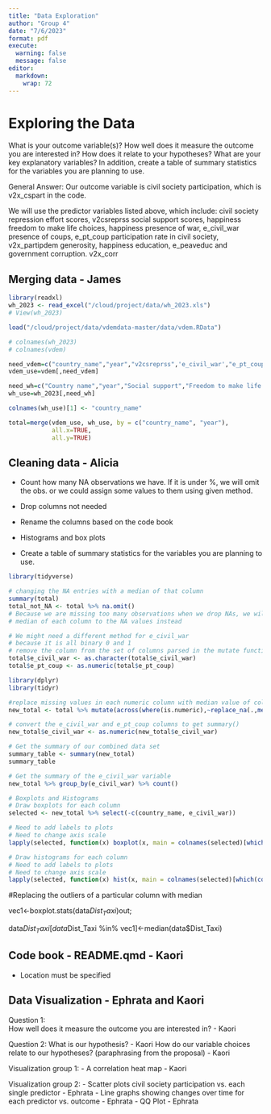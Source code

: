 ```yaml
---
title: "Data Exploration"
author: "Group 4"
date: "7/6/2023"
format: pdf
execute: 
  warning: false
  message: false
editor: 
  markdown: 
    wrap: 72
---
```


# Exploring the Data
What is your outcome variable(s)? How well does it measure the outcome you are 
interested in? How does it relate to your hypotheses? What are your key 
explanatory variables? In addition, create a table of summary statistics for 
the variables you are planning to use.

General Answer: Our outcome variable is 
civil society participation, which is v2x_cspart in the code. 

We will use the predictor variables listed above, which include: 
civil society repression effort scores,  v2csreprss
social support scores,  happiness
freedom to make life choices,  happiness
presence of war, e_civil_war
presence of coups, e_pt_coup
participation rate in civil society, v2x_partipdem
generosity, happiness
education, e_peaveduc
and government corruption. v2x_corr

## Merging data - James
```r
library(readxl)
wh_2023 <- read_excel("/cloud/project/data/wh_2023.xls")
# View(wh_2023)

load("/cloud/project/data/vdemdata-master/data/vdem.RData")

# colnames(wh_2023)
# colnames(vdem)
```

```r
need_vdem=c("country_name","year","v2csreprss",'e_civil_war',"e_pt_coup","v2x_partipdem","e_peaveduc","v2x_corr","v2x_cspart")
vdem_use=vdem[,need_vdem]

need_wh=c("Country name","year","Social support","Freedom to make life choices","Generosity")
wh_use=wh_2023[,need_wh]

colnames(wh_use)[1] <- "country_name"

total=merge(vdem_use, wh_use, by = c("country_name", "year"),
            all.x=TRUE,
            all.y=TRUE) 
```

## Cleaning data - Alicia 
- Count how many NA observations we have. If it is under %, we will omit the obs.
or we could assign some values to them using given method.
- Drop columns not needed
- Rename the columns based on the code book

- Histograms and box plots 
- Create a table of summary statistics for the variables you are planning to use.

```r

library(tidyverse)

# changing the NA entries with a median of that column
summary(total)
total_not_NA <- total %>% na.omit() 
# Because we are missing too many observations when we drop NAs, we will assign
# median of each column to the NA values instead

# We might need a different method for e_civil_war 
# because it is all binary 0 and 1
# remove the column from the set of columns parsed in the mutate function below
total$e_civil_war <- as.character(total$e_civil_war)
total$e_pt_coup <- as.numeric(total$e_pt_coup)

library(dplyr)
library(tidyr)

#replace missing values in each numeric column with median value of column
new_total <- total %>% mutate(across(where(is.numeric),~replace_na(.,median(.,na.rm=TRUE))))

# convert the e_civil_war and e_pt_coup columns to get summary()
new_total$e_civil_war <- as.numeric(new_total$e_civil_war)

# Get the summary of our combined data set
summary_table <- summary(new_total)
summary_table

# Get the summary of the e_civil_war variable
new_total %>% group_by(e_civil_war) %>% count()

# Boxplots and Histograms
# Draw boxplots for each column
selected <- new_total %>% select(-c(country_name, e_civil_war))

# Need to add labels to plots
# Need to change axis scale
lapply(selected, function(x) boxplot(x, main = colnames(selected)[which(colnames(selected) == names(x))]))

# Draw histograms for each column
# Need to add labels to plots
# Need to change axis scale
lapply(selected, function(x) hist(x, main = colnames(selected)[which(colnames(selected) == names(x))]))

```
#Replacing the outliers of a particular column with median

vec1<-boxplot.stats(data$Dist_Taxi)$out;

data$Dist_Taxi[data$Dist_Taxi %in% vec1]<-median(data$Dist_Taxi)


## Code book - README.qmd - Kaori
- Location must be specified

## Data Visualization - Ephrata and Kaori 
Question 1:  
How well does it measure the outcome you are interested in? - Kaori

Question 2: 
What is our hypothesis? - Kaori 
How do our variable choices relate to our hypotheses? (paraphrasing from the proposal) - Kaori 

Visualization group 1: 
- A correlation heat map - Kaori 


Visualization group 2: 
- Scatter plots civil society participation vs. each single predictor - Ephrata
- Line graphs showing changes over time for each predictor vs. outcome - Ephrata
- QQ Plot - Ephrata

